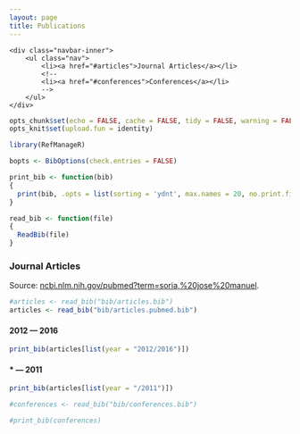 ```yaml
---
layout: page
title: Publications
---
```


<div class="navbar">
    <div class="navbar-inner">
        <ul class="nav">
            <li><a href="#articles">Journal Articles</a></li>
            <!--
            <li><a href="#conferences">Conferences</a></li>            
            -->
        </ul>
    </div>
</div>


```r
opts_chunk$set(echo = FALSE, cache = FALSE, tidy = FALSE, warning = FALSE, message = FALSE)
opts_knit$set(upload.fun = identity)
```

```r
library(RefManageR)
```

```r
bopts <- BibOptions(check.entries = FALSE)
```

```r
print_bib <- function(bib)
{
  print(bib, .opts = list(sorting = 'ydnt', max.names = 20, no.print.fields = c("url"))) # sort by year, descending, then name, title
}

read_bib <- function(file) 
{
  ReadBib(file)  
}
```

### <a name="articles"></a>Journal Articles

Source: [ncbi.nlm.nih.gov/pubmed?term=soria,%20jose%20manuel](http://www.ncbi.nlm.nih.gov/pubmed?term=soria,%20jose%20manuel&cmd=correctspelling).


```r
#articles <- read_bib("bib/articles.bib")
articles <- read_bib("bib/articles.pubmed.bib")
```

#### 2012 --- 2016

```r
print_bib(articles[list(year = "2012/2016")])
```

#### * --- 2011

```r
print_bib(articles[list(year = "/2011")])
```

```r
#conferences <- read_bib("bib/conferences.bib")
```

```r
#print_bib(conferences)
```

